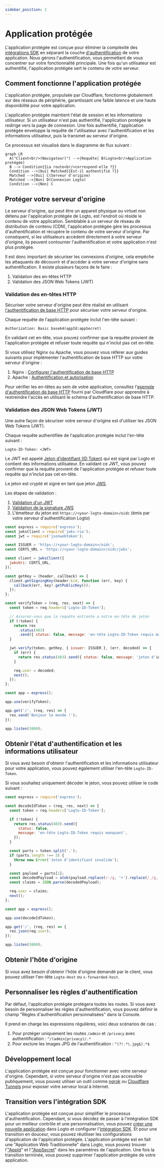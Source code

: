 ```yaml
---
sidebar_position: 2
---
```


# Application protégée

L'application protégée est conçue pour éliminer la complexité des [intégrations SDK](/quick-starts) en séparant la couche [d'authentification](https://auth.wiki/authentication) de votre application. Nous gérons l'authentification, vous permettant de vous concentrer sur votre fonctionnalité principale. Une fois qu'un utilisateur est authentifié, l'application protégée sert le contenu de votre serveur.

## Comment fonctionne l'application protégée

L'application protégée, propulsée par Cloudflare, fonctionne globalement sur des réseaux de périphérie, garantissant une faible latence et une haute disponibilité pour votre application.

L'application protégée maintient l'état de session et les informations utilisateur. Si un utilisateur n'est pas authentifié, l'application protégée le redirige vers la page de connexion. Une fois authentifié, l'application protégée enveloppe la requête de l'utilisateur avec l'authentification et les informations utilisateur, puis la transmet au serveur d'origine.

Ce processus est visualisé dans le diagramme de flux suivant :

```mermaid
graph LR
  A("Client<br/>(Navigateur)") -->|Requête| B(Logto<br/>Application protégée)
  B --> Condition{{La route<br/>correspond-elle ?}}
  Condition -->|Oui| Matched{{Est-il authentifié ?}}
  Matched -->|Oui| C(Serveur d'origine)
  Matched -->|Non| D(Connexion Logto)
  Condition -->|Non| C
```

## Protéger votre serveur d'origine

Le serveur d'origine, qui peut être un appareil physique ou virtuel non détenu par l'application protégée de Logto, est l'endroit où réside le contenu de votre application. Semblable à un serveur de réseau de distribution de contenu (CDN), l'application protégée gère les processus d'authentification et récupère le contenu de votre serveur d'origine. Par conséquent, si les utilisateurs accèdent directement à votre serveur d'origine, ils peuvent contourner l'authentification et votre application n'est plus protégée.

Il est donc important de sécuriser les connexions d'origine, cela empêche les attaquants de découvrir et d'accéder à votre serveur d'origine sans authentification. Il existe plusieurs façons de le faire :

1. Validation des en-têtes HTTP
2. Validation des JSON Web Tokens (JWT)

### Validation des en-têtes HTTP

Sécuriser votre serveur d'origine peut être réalisé en utilisant [l'authentification de base HTTP](https://developer.mozilla.org/en-US/docs/Web/HTTP/Authentication#basic_authentication_scheme) pour sécuriser votre serveur d'origine.

Chaque requête de l'application protégée inclut l'en-tête suivant :

```
Authorization: Basic base64(appId:appSecret)
```

En validant cet en-tête, vous pouvez confirmer que la requête provient de l'application protégée et refuser toute requête qui n'inclut pas cet en-tête.

Si vous utilisez Nginx ou Apache, vous pouvez vous référer aux guides suivants pour implémenter l'authentification de base HTTP sur votre serveur d'origine :

1. Nginx : [Configurer l'authentification de base HTTP](https://docs.nginx.com/nginx/admin-guide/security-controls/configuring-http-basic-authentication/)
2. Apache : [Authentification et autorisation](https://httpd.apache.org/docs/2.4/howto/auth.html)

Pour vérifier les en-têtes au sein de votre application, consultez l'[exemple d'authentification de base HTTP](https://developers.cloudflare.com/workers/examples/basic-auth/) fourni par Cloudflare pour apprendre à restreindre l'accès en utilisant le schéma d'authentification de base HTTP.

### Validation des JSON Web Tokens (JWT)

Une autre façon de sécuriser votre serveur d'origine est d'utiliser les JSON Web Tokens (JWT).

Chaque requête authentifiée de l'application protégée inclut l'en-tête suivant :

```
Logto-ID-Token: <JWT>
```

Le JWT est appelé [Jeton d’identifiant (ID Token)](https://auth.wiki/id-token) qui est signé par Logto et contient des informations utilisateur. En validant ce JWT, vous pouvez confirmer que la requête provient de l'application protégée et refuser toute requête qui n'inclut pas cet en-tête.

Le jeton est crypté et signé en tant que jeton [JWS](https://auth.wiki/jws).

Les étapes de validation :

1. [Validation d'un JWT](https://datatracker.ietf.org/doc/html/rfc7519#section-7.2)
2. [Validation de la signature JWS](https://datatracker.ietf.org/doc/html/rfc7515#section-5.2)
3. L'émetteur du jeton est `https://<your-logto-domain>/oidc` (émis par votre serveur d'authentification Logto)

```js
const express = require('express');
const jwksClient = require('jwks-rsa');
const jwt = require('jsonwebtoken');

const ISSUER = 'https://<your-logto-domain>/oidc';
const CERTS_URL = 'https://<your-logto-domain>/oidc/jwks';

const client = jwksClient({
  jwksUri: CERTS_URL,
});

const getKey = (header, callback) => {
  client.getSigningKey(header.kid, function (err, key) {
    callback(err, key?.getPublicKey());
  });
};

const verifyToken = (req, res, next) => {
  const token = req.headers['Logto-ID-Token'];

  // Assurez-vous que la requête entrante a notre en-tête de jeton
  if (!token) {
    return res
      .status(403)
      .send({ status: false, message: 'en-tête Logto-ID-Token requis manquant' });
  }

  jwt.verify(token, getKey, { issuer: ISSUER }, (err, decoded) => {
    if (err) {
      return res.status(403).send({ status: false, message: 'jeton d'identifiant invalide' });
    }

    req.user = decoded;
    next();
  });
};

const app = express();

app.use(verifyToken);

app.get('/', (req, res) => {
  res.send('Bonjour le monde !');
});

app.listen(3000);
```

## Obtenir l'état d'authentification et les informations utilisateur

Si vous avez besoin d'obtenir l'authentification et les informations utilisateur pour votre application, vous pouvez également utiliser l'en-tête `Logto-ID-Token`.

Si vous souhaitez uniquement décoder le jeton, vous pouvez utiliser le code suivant :

```js
const express = require('express');

const decodeIdToken = (req, res, next) => {
  const token = req.headers['Logto-ID-Token'];

  if (!token) {
    return res.status(403).send({
      status: false,
      message: 'en-tête Logto-ID-Token requis manquant',
    });
  }

  const parts = token.split('.');
  if (parts.length !== 3) {
    throw new Error('Jeton d’identifiant invalide');
  }

  const payload = parts[1];
  const decodedPayload = atob(payload.replace(/-/g, '+').replace(/_/g, '/'));
  const claims = JSON.parse(decodedPayload);

  req.user = claims;
  next();
};

const app = express();

app.use(decodeIdToken);

app.get('/', (req, res) => {
  res.json(req.user);
});

app.listen(3000);
```

## Obtenir l'hôte d'origine

Si vous avez besoin d'obtenir l'hôte d'origine demandé par le client, vous pouvez utiliser l'en-tête `Logto-Host` ou `x-forwarded-host`.

## Personnaliser les règles d'authentification

Par défaut, l'application protégée protégera toutes les routes. Si vous avez besoin de personnaliser les règles d'authentification, vous pouvez définir le champ "Règles d'authentification personnalisées" dans la Console.

Il prend en charge les expressions régulières, voici deux scénarios de cas :

1. Pour protéger uniquement les routes `/admin` et `/privacy` avec authentification : `^/(admin|privacy)/.*`
2. Pour exclure les images JPG de l'authentification : `^(?!.*\.jpg$).*$`

## Développement local

L'application protégée est conçue pour fonctionner avec votre serveur d'origine. Cependant, si votre serveur d'origine n'est pas accessible publiquement, vous pouvez utiliser un outil comme [ngrok](https://ngrok.com/) ou [Cloudflare Tunnels](https://developers.cloudflare.com/pages/how-to/preview-with-cloudflare-tunnel/) pour exposer votre serveur local à Internet.

## Transition vers l'intégration SDK

L'application protégée est conçue pour simplifier le processus d'authentification. Cependant, si vous décidez de passer à l'intégration SDK pour un meilleur contrôle et une personnalisation, vous pouvez [créer une nouvelle application](/integrate-logto/integrate-logto-into-your-application) dans Logto et configurer l'[intégration SDK](/quick-starts). Et pour une transition en douceur, vous pouvez réutiliser les configurations d'application de l'application protégée. L'application protégée est en fait une "Application Web Traditionnelle" dans Logto, vous pouvez trouver l'["AppId](/integrate-logto/application-data-structure#application-id)" et l'["AppSecret](/integrate-logto/application-data-structure#application-secret)" dans les paramètres de l'application. Une fois la transition terminée, vous pouvez supprimer l'application protégée de votre application.
